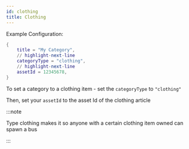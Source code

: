 ```yaml
---
id: clothing
title: Clothing
---
```


Example Configuration:

```lua
{
	title = "My Category",
    // highlight-next-line
	categoryType = "clothing",
    // highlight-next-line
    assetId = 12345678,
}
```

To set a category to a clothing item - set the `categoryType` to `"clothing"`

Then, set your `assetId` to the asset Id of the clothing article

:::note

Type clothing makes it so anyone with a certain clothing item owned can spawn a bus

:::

